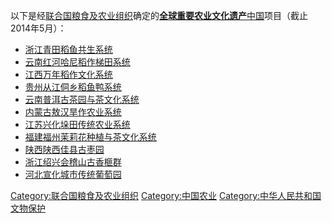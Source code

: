 {{prose|time=2013-05-30T07:07:37+00:00}}
{{unreferenced|time=2013-05-30T07:07:37+00:00}}
以下是经[[联合国粮食及农业组织|联合国粮食及农业组织]]确定的'''[[全球重要农业文化遗产|全球重要农业文化遗产]]'''[[中华人民共和国|中国]]项目（截止2014年5月）：

*[[浙江|浙江]][[青田稻鱼共生系统|青田稻鱼共生系统]]
*[[云南|云南]][[红河哈尼梯田|红河哈尼稻作梯田系统]] 
*[[江西|江西]][[万年稻作文化系统|万年稻作文化系统]] 
*[[贵州|贵州]][[从江侗乡稻鱼鸭系统|从江侗乡稻鱼鸭系统]] 
*[[云南|云南]][[普洱茶|普洱古茶园与茶文化系统]] 
*[[内蒙古|内蒙古]][[敖汉旱作农业系统|敖汉旱作农业系统]] 
*[[江苏|江苏]][[兴化垛田|兴化垛田传统农业系统]] 
*[[福建|福建]][[福州茉莉花种植与茶文化系统|福州茉莉花种植与茶文化系统]] 
*[[陕西|陕西]][[陕西佳县古枣园|陕西佳县古枣园]] 
*[[浙江|浙江]][[绍兴会稽山古香榧群|绍兴会稽山古香榧群]] 
*[[河北|河北]][[宣化城市传统葡萄园|宣化城市传统葡萄园]] 

{{全球重要农业文化遗产中国项目列表}}
{{中国保护区列表}}
{{China-stub}}
[[Category:联合国粮食及农业组织|Category:联合国粮食及农业组织]]
[[Category:中国农业|Category:中国农业]]
[[Category:中华人民共和国文物保护|Category:中华人民共和国文物保护]]